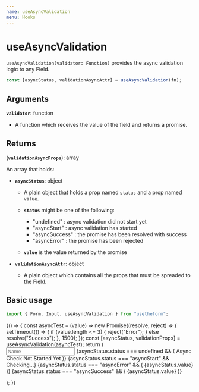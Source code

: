 ---
name: useAsyncValidation
menu: Hooks
---


# useAsyncValidation

`useAsyncValidation(validator: Function)` provides the async validation logic to any Field.

```javascript
const [asyncStatus, validationAsyncAttr] = useAsyncValidation(fn);
```

## Arguments

**`validator`**: function

- A function which receives the value of the field and returns a promise.

## Returns

(**`validationAsyncProps`**): array

An array that holds:

- **`asyncStatus`**: object

  - A plain object that holds a prop named `status` and a prop named `value`.
  - **`status`** might be one of the following:

    - "undefined" : async validation did not start yet
    - "asyncStart" : async validation has started
    - "asyncSuccess" : the promise has been resolved with success
    - "asyncError" : the promise has been rejected

  - **`value`** is the value returned by the promise

- **`validationAsyncAttr`**: object

  - A plain object which contains all the props that must be spreaded to the Field.

## Basic usage

```javascript
import { Form, Input, useAsyncValidation } from "usetheform";
```

<Playground>
  {() => {
    const asyncTest = (value) =>
      new Promise((resolve, reject) => {
        setTimeout(() => {
          if (value.length <= 3) {
            reject("Error");
          } else resolve("Success");
        }, 1500);
      });
    const [asyncStatus, validationProps] = useAsyncValidation(asyncTest);
    return (
      <Form>
        <Input
          type="text"
          name="name"
          touched
          placeholder="Name"
          {...validationProps}
        />
        {asyncStatus.status === undefined && (
          <label>Async Check Not Started Yet</label>
        )}
        {asyncStatus.status === "asyncStart" && <label>Checking...</label>}
        {asyncStatus.status === "asyncError" && (
          <label>{asyncStatus.value}</label>
        )}
        {asyncStatus.status === "asyncSuccess" && (
          <label>{asyncStatus.value}</label>
        )}
      </Form>
    );
  }}
</Playground>
